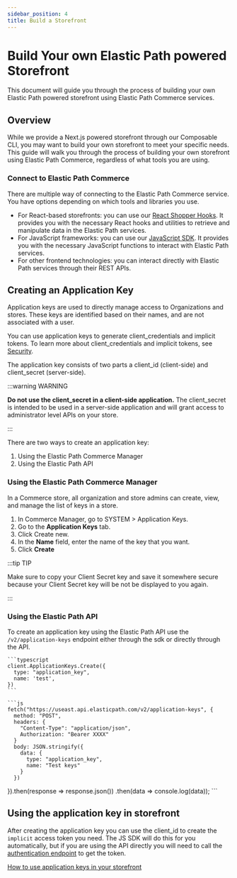 ```yaml
---
sidebar_position: 4
title: Build a Storefront
---
```



# Build Your own Elastic Path powered Storefront

This document will guide you through the process of building your own Elastic Path powered storefront using Elastic Path Commerce services.


## Overview

While we provide a Next.js powered storefront through our Composable CLI, you may want to build your own storefront to meet your specific needs. This guide will walk you through the process of building your own storefront using Elastic Path Commerce, regardless of what tools you are using.

### Connect to Elastic Path Commerce

There are multiple way of connecting to the Elastic Path Commerce service. You have options depending on which tools and libraries you use.

- For React-based storefronts: you can use our [React Shopper Hooks](https://www.npmjs.com/package/@elasticpath/react-shopper-hooks). It provides you with the necessary React hooks and utilities to retrieve and manipulate data in the Elastic Path services.
- For JavaScript frameworks: you can use our [JavaScript SDK](https://www.npmjs.com/package/@moltin/sdk). It provides you with the necessary JavaScript functions to interact with Elastic Path services.
- For other frontend technologies: you can interact directly with Elastic Path services through their REST APIs.

## Creating an Application Key

Application keys are used to directly manage access to Organizations and stores. These keys are identified based on their names, and are not associated with a user.

You can use application keys to generate client_credentials and implicit tokens. To learn more about client_credentials and implicit tokens, see [Security](https://elasticpath.dev/docs/commerce-cloud/authentication/security).

The application key consists of two parts a client_id (client-side) and client_secret (server-side).

:::warning WARNING

**Do not use the client_secret in a client-side application.** The client_secret is intended to be used in a server-side application and will grant access to administrator level APIs on your store.

:::

There are two ways to create an application key:

1. Using the Elastic Path Commerce Manager
2. Using the Elastic Path API

### Using the Elastic Path Commerce Manager

In a Commerce store, all organization and store admins can create, view, and manage the list of keys in a store.

1. In Commerce Manager, go to SYSTEM > Application Keys.
2. Go to the **Application Keys** tab.
3. Click Create new.
4. In the **Name** field, enter the name of the key that you want.
5. Click **Create**

:::tip TIP

Make sure to copy your Client Secret key and save it somewhere secure because your Client Secret key will be not be displayed to you again.

:::

### Using the Elastic Path API

To create an application key using the Elastic Path API use the `/v2/application-keys` endpoint either through the sdk or directly through the API.

<Tabs>
  <TabItem value="sdk" label="Javascript SDK">

    ```typescript
    client.ApplicationKeys.Create({
      type: "application_key",
      name: 'test',
    })
    ```

  </TabItem>

  <TabItem value="fetch" label="Fetch API">

    ```js
    fetch("https://useast.api.elasticpath.com/v2/application-keys", {
      method: "POST",
      headers: {
        "Content-Type": "application/json",
        Authorization: "Bearer XXXX"
      }
      body: JSON.stringify({
        data: {
          type: "application_key",
          name: "Test keys"
        }
      })
  }).then(response => response.json())
    .then(data => console.log(data));
    ```


  </TabItem>
</Tabs>

## Using the application key in storefront

After creating the application key you can use the client_id to create the `implicit` access token you need. The JS SDK will do this for you automatically, but if you are using the API directly you will need to call the [authentication endpoint](https://elasticpath.dev/docs/commerce-cloud/authentication/Tokens/implicit-token) to get the token.

[How to use application keys in your storefront](/docs/concepts/use-application-keys-storefront)